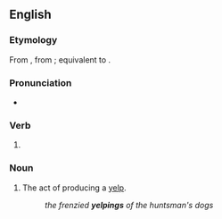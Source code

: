 ==English==

===Etymology===
From {{inh|en|enm|yelpinge}}, from {{inh|en|ang|ġilping}}; equivalent to {{af|en|yelp|-ing}}.

===Pronunciation===
* {{IPA|/ˈjɛlpɪŋ/|lang=en}}

===Verb===
{{head|en|present participle}}

# {{present participle of|yelp|lang=en|nocat=1}}

===Noun===
{{en-noun}}

# The act of producing a [[yelp]].
#: ''the frenzied '''yelpings''' of the huntsman's dogs''